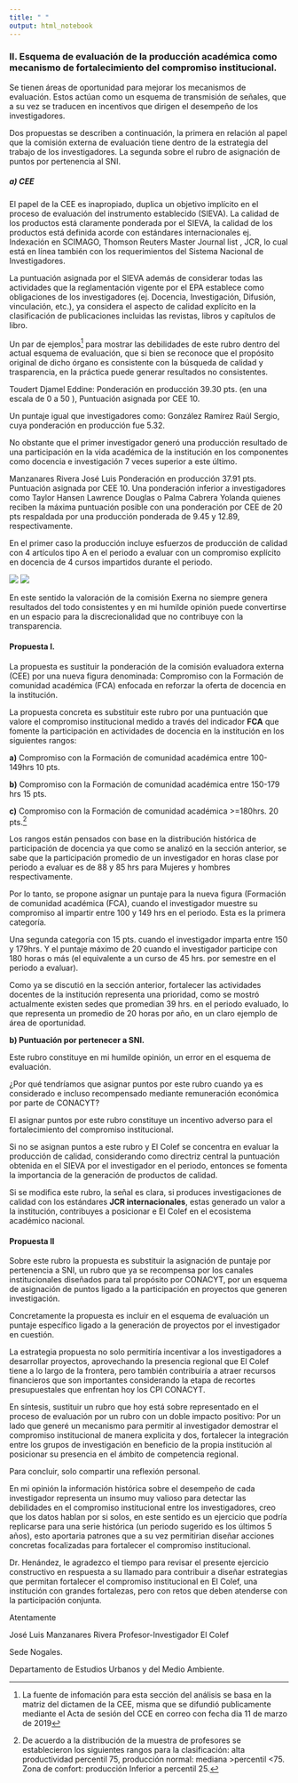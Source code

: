 ```yaml
---
title: " "
output: html_notebook
---
```


### II. Esquema de evaluación de la producción académica como mecanismo de fortalecimiento del compromiso institucional.

Se tienen áreas de oportunidad para mejorar los mecanismos de evaluación. Estos actúan como un esquema de transmisión de señales, que a su vez se traducen en incentivos que dirigen el desempeño de los investigadores.

Dos propuestas se describen a continuación, la primera en relación al papel que la comisión externa de evaluación tiene dentro de la estrategia del trabajo de los investigadores. La segunda sobre el rubro de asignación de puntos por pertenencia al SNI.

##### a)	CEE 

El papel de la CEE es inapropiado, duplica un objetivo implícito en el proceso de evaluación del instrumento establecido (SIEVA).
La calidad de los productos está claramente ponderada por el SIEVA, la calidad de los productos está definida acorde con estándares internacionales ej. Indexación en SCIMAGO, Thomson Reuters Master Journal list , JCR, lo cual está en línea también con los requerimientos del Sistema Nacional de Investigadores.


La puntuación asignada por el SIEVA además de considerar todas las actividades que la reglamentación vigente por el EPA establece como obligaciones de los investigadores (ej. Docencia, Investigación, Difusión, vinculación, etc.), ya considera el aspecto de calidad explícito en la clasificación de publicaciones incluidas las revistas, libros y capítulos de libro.  


Un par de ejemplos^[La fuente de infomación para esta sección del análisis se basa en la matriz del dictamen de la CEE, misma que se  difundió publicamente mediante el Acta de sesión  del CCE en correo con fecha  dia 11 de marzo de 2019] para mostrar las debilidades de este rubro dentro del actual esquema de evaluación, que si bien se reconoce que el propósito original de dicho órgano es consistente con la búsqueda de calidad y trasparencia, en la práctica puede generar resultados no consistentes.  


Toudert Djamel Eddine: Ponderación en producción 39.30 pts. (en una escala de 0 a 50 ), Puntuación asignada por CEE 10.

Un puntaje igual que investigadores como: González Ramírez Raúl Sergio, cuya ponderación en producción fue 5.32. 

No obstante que el primer investigador generó una producción resultado de una participación en la vida académica de la institución en los componentes como docencia e investigación  7 veces superior a este último. 

Manzanares Rivera José Luis Ponderación en producción 37.91 pts. Puntuación asignada por CEE 10. Una ponderación inferior a investigadores como Taylor Hansen Lawrence Douglas o Palma Cabrera Yolanda quienes reciben la máxima puntuación posible con una ponderación por CEE de 20 pts respaldada por una producción ponderada de 9.45  y 12.89, respectivamente.

En el primer caso la producción incluye esfuerzos de producción de calidad con 4 artículos tipo A en el periodo a evaluar con un compromiso explícito en docencia de 4 cursos impartidos durante el periodo.

![](/img/cee.jpg)
![](/img/cee2.jpg)


En este sentido la valoración de la comisión Exerna no siempre genera resultados del todo consistentes y en mi humilde opinión puede convertirse en un espacio para la discrecionalidad que no contribuye con la transparencia. 

#### Propuesta I.

La propuesta es sustituir la ponderación de la comisión evaluadora externa (CEE) por una nueva figura denominada:  Compromiso con la Formación de comunidad académica (FCA) enfocada en reforzar la oferta de docencia en la institución.


La propuesta concreta es substituir este rubro por una puntuación que valore el compromiso institucional medido a través del indicador **FCA** que fomente la participación en actividades de docencia en la institución en los siguientes rangos:

**a)**	Compromiso con la Formación de comunidad académica entre 100-149hrs 	10 pts.


**b)**	Compromiso con la Formación de comunidad académica entre 150-179 hrs  	15 pts.


**c)**	Compromiso con la Formación de comunidad académica >=180hrs.  		20 pts.^[
De acuerdo a la distribución de la muestra de profesores se establecieron los siguientes rangos para la clasificación: alta productividad percentil 75, producción normal: mediana >percentil <75. Zona de confort: producción Inferior a percentil 25.]


Los rangos están pensados con base en la distribución histórica de participación de docencia ya que como se analizó en la sección anterior, se sabe que la participación promedio de un investigador en horas clase por periodo a evaluar es de 88 y 85 hrs para Mujeres y hombres respectivamente. 

Por lo tanto, se propone asignar un puntaje para la nueva figura (Formación de comunidad académica (FCA), cuando el investigador muestre su compromiso al impartir entre 100 y 149 hrs en el periodo.  Esta es la primera categoría. 


Una segunda categoría con 15 pts. cuando el investigador imparta entre 150 y  179hrs. Y el puntaje máximo de 20 cuando el investigador participe con 180 horas o más (el equivalente a un curso de 45 hrs. por semestre en el periodo a evaluar).


Como ya se discutió en la sección anterior, fortalecer las actividades docentes de la institución representa una prioridad, como se mostró actualmente existen sedes que promedian 39 hrs. en el periodo evaluado, lo que representa un promedio de 20 horas por año, en un claro ejemplo de área de oportunidad.

  

**b) Puntuación por pertenecer a SNI.** 

Este rubro constituye en mi humilde opinión, un error en el esquema de evaluación. 

¿Por qué tendríamos que asignar puntos por este rubro cuando ya es considerado e incluso recompensado mediante remuneración económica por parte de CONACYT?

El asignar puntos por este rubro constituye un incentivo adverso para el fortalecimiento del compromiso institucional. 

Si no se asignan puntos a este rubro y El Colef se concentra en evaluar la producción de calidad, considerando como directriz central la puntuación obtenida en el SIEVA por el investigador en el periodo, entonces se fomenta la importancia de la generación de productos de calidad.


Si se modifica este rubro, la señal es clara, si produces investigaciones de calidad con los estándares **JCR internacionales**, estas generado un valor a la institución, contribuyes a posicionar e El Colef en el ecosistema académico nacional.

#### Propuesta II

Sobre este rubro la propuesta es substituir la asignación de puntaje por pertenencia a SNI, un rubro que ya se recompensa por los canales institucionales diseñados para tal propósito por CONACYT, por un esquema de asignación de puntos ligado a la participación en proyectos que generen investigación.

Concretamente la propuesta es incluir en el esquema de evaluación un puntaje específico ligado a la generación de proyectos por el investigador en cuestión. 

La estrategia propuesta no solo permitiría incentivar a los investigadores a desarrollar proyectos, aprovechando la presencia regional que El Colef tiene a lo largo de la frontera, pero también contribuiría a atraer recursos financieros que son importantes considerando la etapa de recortes presupuestales que enfrentan hoy los CPI CONACYT.

En síntesis, sustituir un rubro que hoy está sobre representado en el proceso de evaluación por un rubro con un doble impacto positivo: Por un lado que generé un mecanismo para permitir al investigador demostrar el compromiso institucional de manera explicita y dos, fortalecer la integración entre los grupos de investigación en beneficio de la propia institución al posicionar su presencia en el ámbito de competencia regional.


Para concluir, solo compartir una reflexión personal. 

En mi opinión la información histórica sobre el desempeño de cada investigador representa un insumo  muy valioso para detectar las debilidades en el compromiso institucional entre los investigadores, creo que los datos hablan por si solos, en este sentido es un ejercicio que podría replicarse  para una serie histórica (un periodo sugerido es los últimos 5 años), esto aportaria patrones  que a su vez permitirian diseñar acciones concretas focalizadas para fortalecer el compromiso institucional.

Dr. Henández, le agradezco el tiempo para revisar el presente ejercicio constructivo en respuesta a su llamado para contribuir a diseñar estrategias que permitan fortalecer el compromiso institucional en El Colef, una institución con grandes fortalezas, pero con retos que deben atenderse con la participación conjunta.



Atentamente

José Luis Manzanares Rivera
Profesor-Investigador El Colef 

Sede Nogales. 

Departamento de Estudios Urbanos y del Medio Ambiente.



